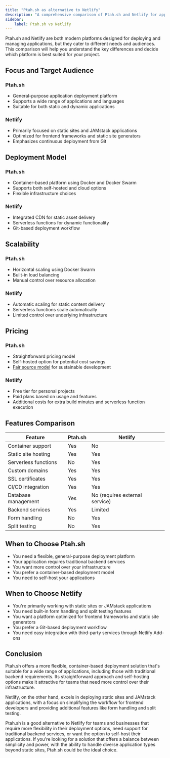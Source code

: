 ```yaml
---
title: "Ptah.sh as alternative to Netlify"
description: "A comprehensive comparison of Ptah.sh and Netlify for application deployment and management."
sidebar:
    label: Ptah.sh vs Netlify
---
```


Ptah.sh and Netlify are both modern platforms designed for deploying and managing applications, but they cater to different needs and audiences. This comparison will help you understand the key differences and decide which platform is best suited for your project.

## Focus and Target Audience

### Ptah.sh
- General-purpose application deployment platform
- Supports a wide range of applications and languages
- Suitable for both static and dynamic applications

### Netlify
- Primarily focused on static sites and JAMstack applications
- Optimized for frontend frameworks and static site generators
- Emphasizes continuous deployment from Git

## Deployment Model

### Ptah.sh
- Container-based platform using Docker and Docker Swarm
- Supports both self-hosted and cloud options
- Flexible infrastructure choices

### Netlify
- Integrated CDN for static asset delivery
- Serverless functions for dynamic functionality
- Git-based deployment workflow

## Scalability

### Ptah.sh
- Horizontal scaling using Docker Swarm
- Built-in load balancing
- Manual control over resource allocation

### Netlify
- Automatic scaling for static content delivery
- Serverless functions scale automatically
- Limited control over underlying infrastructure

## Pricing

### Ptah.sh
- Straightforward pricing model
- Self-hosted option for potential cost savings
- [Fair source model](/blog/2024-08-09-we-use-fair-source/) for sustainable development

### Netlify
- Free tier for personal projects
- Paid plans based on usage and features
- Additional costs for extra build minutes and serverless function execution

## Features Comparison

| Feature | Ptah.sh | Netlify |
|---------|---------|---------|
| Container support | Yes | No |
| Static site hosting | Yes | Yes |
| Serverless functions | No | Yes |
| Custom domains | Yes | Yes |
| SSL certificates | Yes | Yes |
| CI/CD integration | Yes | Yes |
| Database management | Yes | No (requires external service) |
| Backend services | Yes | Limited |
| Form handling | No | Yes |
| Split testing | No | Yes |

## When to Choose Ptah.sh

- You need a flexible, general-purpose deployment platform
- Your application requires traditional backend services
- You want more control over your infrastructure
- You prefer a container-based deployment model
- You need to self-host your applications

## When to Choose Netlify

- You're primarily working with static sites or JAMstack applications
- You need built-in form handling and split testing features
- You want a platform optimized for frontend frameworks and static site generators
- You prefer a Git-based deployment workflow
- You need easy integration with third-party services through Netlify Add-ons

## Conclusion

Ptah.sh offers a more flexible, container-based deployment solution that's suitable for a wide range of applications, including those with traditional backend requirements. Its straightforward approach and self-hosting options make it attractive for teams that need more control over their infrastructure.

Netlify, on the other hand, excels in deploying static sites and JAMstack applications, with a focus on simplifying the workflow for frontend developers and providing additional features like form handling and split testing.

Ptah.sh is a good alternative to Netlify for teams and businesses that require more flexibility in their deployment options, need support for traditional backend services, or want the option to self-host their applications. If you're looking for a solution that offers a balance between simplicity and power, with the ability to handle diverse application types beyond static sites, Ptah.sh could be the ideal choice.

<DocsCTA />